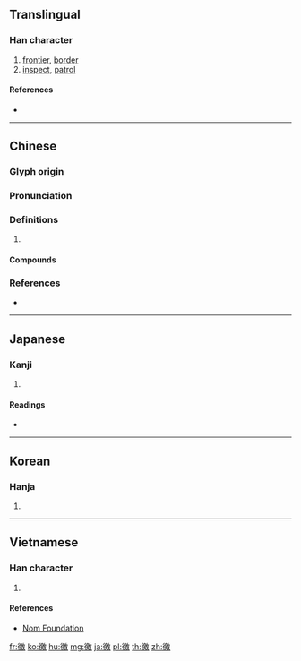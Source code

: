 {{character info/new}}
==Translingual==

===Han character===
{{Han char|rn=60|rad=彳|as=13|sn=16|four=28240|canj=HOHSK|ids=⿰彳敫}}

# [[frontier]], [[border]]
# [[inspect]], [[patrol]]

====References====
* {{Han ref|kx=0371.270|dkj=10261|dj=0699.140|hdz=20845.120|uh=5FBC|ud=24508|bh=E975|bd=59765}}

----

==Chinese==
{{zh-forms}}

===Glyph origin===
{{Han etym}}

===Pronunciation===
{{zh-pron
|m=jiào
|c=giu2,hiu1,giu1,jiu1,giu3
|mc=y
|oc=y
|cat=
}}
{{zh-attn-split}}

===Definitions===
{{zh-hanzi}}

# {{rfdef|zh}}

====Compounds====
{{zh-der|徼循|徼外|徼道|徼巡|徼福|徼亭|徼亂|巖徼|徼幸|疆徼|炎徼|游徼}}

===References===
* {{R:yue:mfccd}}

----

==Japanese==

===Kanji===
{{ja-kanji|grade=|rs=彳13}}

# {{defn|lang=ja|sort=彳13}}

====Readings====
* {{ja-readings|on=[[きょう]] (kyō), [[ぎょう]] (gyō), [[よう]] (yō)|kun=[[めぐる]] (meguru), [[もとめる]] (motomeru), [[かすめる]] (kasumeru)}}

----

==Korean==

===Hanja===
{{ko-hanja|hangeul=요|eumhun=|rv=yo|mr=yo|y=yo}}

# {{defn|lang=ko|sort=彳13}}

----

==Vietnamese==

===Han character===
{{vi-readings|rs=彳13|hanviet=[[khiếu]], [[kiểu]]}}

# {{defn|lang=vi|sort=彳13}}

====References====
* [http://nomfoundation.org/common/nom_details.php?codepoint=5fbc Nom Foundation]

[[fr:徼]]
[[ko:徼]]
[[hu:徼]]
[[mg:徼]]
[[ja:徼]]
[[pl:徼]]
[[th:徼]]
[[zh:徼]]